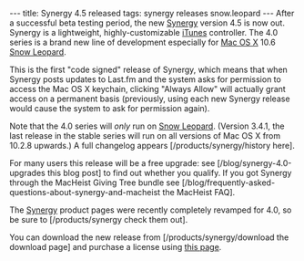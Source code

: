 ---
title: Synergy 4.5 released
tags: synergy releases snow.leopard
---
After a successful beta testing period, the new [[Synergy]] version 4.5 is now out. Synergy is a lightweight, highly-customizable [[iTunes]] controller. The 4.0 series is a brand new line of development especially for [[Mac OS X]] 10.6 [[Snow Leopard]].

This is the first "code signed" release of Synergy, which means that when Synergy posts updates to Last.fm and the system asks for permission to access the Mac OS X keychain, clicking "Always Allow" will actually grant access on a permanent basis (previously, using each new Synergy release would cause the system to ask for permission again).

Note that the 4.0 series will ''only'' run on [[Snow Leopard]]. (Version 3.4.1, the last release in the stable series will run on all versions of Mac OS X from 10.2.8 upwards.) A full changelog appears [/products/synergy/history here].

For many users this release will be a free upgrade: see [/blog/synergy-4.0-upgrades this blog post] to find out whether you qualify. If you got Synergy through the MacHeist Giving Tree bundle see  [/blog/frequently-asked-questions-about-synergy-and-macheist the MacHeist FAQ].

The [[Synergy]] product pages were recently completely revamped for 4.0, so be sure to [/products/synergy check them out].

You can download the new release from [/products/synergy/download the download page] and purchase a license using [https://secure.wincent.com/a/products/synergy-classic/purchase/ this page].
